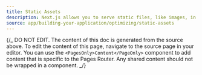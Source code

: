```yaml
---
title: Static Assets
description: Next.js allows you to serve static files, like images, in the public directory. You can learn how it works here.
source: app/building-your-application/optimizing/static-assets
---
```


{/_ DO NOT EDIT. The content of this doc is generated from the source above. To edit the content of this page, navigate to the source page in your editor. You can use the `<PagesOnly>Content</PageOnly>` component to add content that is specific to the Pages Router. Any shared content should not be wrapped in a component. _/}
